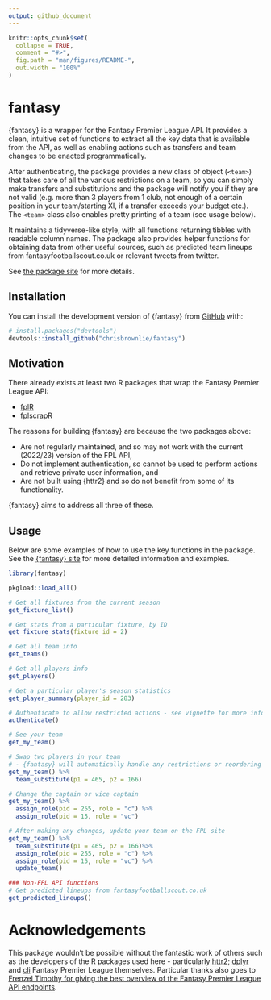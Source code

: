 ```yaml
---
output: github_document
---
```


<!-- README.md is generated from README.Rmd. Please edit that file -->

```r
knitr::opts_chunk$set(
  collapse = TRUE,
  comment = "#>",
  fig.path = "man/figures/README-",
  out.width = "100%"
)
```

# fantasy

<!-- badges: start -->
<!-- badges: end -->

{fantasy} is a wrapper for the Fantasy Premier League API. It provides a clean, intuitive set of functions to extract all the key data that is available from the API, as well as enabling actions such as transfers and team changes to be enacted programmatically. 

After authenticating, the package provides a new class of object (`<team>`) that takes care of all the various restrictions on a team, so you can simply make transfers and substitutions and the package will notify you if they are not valid (e.g. more than 3 players from 1 club, not enough of a certain position in your team/starting XI, if a transfer exceeds your budget etc.). The `<team>` class also enables pretty printing of a team (see usage below).

It maintains a tidyverse-like style, with all functions returning tibbles with readable column names. The package also provides helper functions for obtaining data from other useful sources, such as predicted team lineups from fantasyfootballscout.co.uk or relevant tweets from twitter.

See [the package site](https://chrisbrownlie.github.io/fantasy/) for more details.

## Installation

You can install the development version of {fantasy} from [GitHub](https://github.com/) with:

``` r
# install.packages("devtools")
devtools::install_github("chrisbrownlie/fantasy")
```

## Motivation
There already exists at least two R packages that wrap the Fantasy Premier League API:

- [fplR](https://ewenme.github.io/fplr/)
- [fplscrapR](https://wiscostret.github.io/fplscrapR/)

The reasons for building {fantasy} are because the two packages above:

- Are not regularly maintained, and so may not work with the current (2022/23) version of the FPL API,
- Do not implement authentication, so cannot be used to perform actions and retrieve private user information, and
- Are not built using {httr2} and so do not benefit from some of its functionality.

{fantasy} aims to address all three of these.

## Usage
Below are some examples of how to use the key functions in the package. See the [{fantasy} site](https://chrisbrownlie.github.io/fantasy/) for more detailed information and examples.

```r
library(fantasy)
```
```r
pkgload::load_all()
```
```r
# Get all fixtures from the current season
get_fixture_list()

# Get stats from a particular fixture, by ID
get_fixture_stats(fixture_id = 2)

# Get all team info
get_teams()

# Get all players info
get_players()

# Get a particular player's season statistics
get_player_summary(player_id = 283)

# Authenticate to allow restricted actions - see vignette for more information
authenticate()

# See your team
get_my_team()

# Swap two players in your team
# - {fantasy} will automatically handle any restrictions or reordering of your team
get_my_team() %>%
  team_substitute(p1 = 465, p2 = 166)

# Change the captain or vice captain
get_my_team() %>%
  assign_role(pid = 255, role = "c") %>%
  assign_role(pid = 15, role = "vc")

# After making any changes, update your team on the FPL site
get_my_team() %>%
  team_substitute(p1 = 465, p2 = 166)%>%
  assign_role(pid = 255, role = "c") %>%
  assign_role(pid = 15, role = "vc") %>%
  update_team()

### Non-FPL API functions
# Get predicted lineups from fantasyfootballscout.co.uk
get_predicted_lineups()
```

# Acknowledgements
This package wouldn't be possible without the fantastic work of others such as the developers of the R packages used here - particularly [httr2](https://github.com/r-lib/httr2); [dplyr](https://github.com/tidyverse/dplyr) and [cli](https://github.com/r-lib/cli) Fantasy Premier League themselves. Particular thanks also goes to [Frenzel Timothy for giving the best overview of the Fantasy Premier League API endpoints](https://medium.com/@frenzelts/fantasy-premier-league-api-endpoints-a-detailed-guide-acbd5598eb19).
